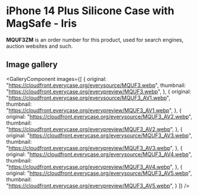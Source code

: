
# iPhone 14 Plus Silicone Case with MagSafe - Iris

<Callout type='info' emoji='👉🏻'>**MQUF3ZM** is an order number for this product, used for search engines, auction websites and such.</Callout>

## Image gallery

<GalleryComponent
    images={[
      {
        original: "https://cloudfront.everycase.org/everysource/MQUF3.webp",
        thumbnail: "https://cloudfront.everycase.org/everypreview/MQUF3.webp",
      },
      {
        original: "https://cloudfront.everycase.org/everysource/MQUF3_AV1.webp",
        thumbnail: "https://cloudfront.everycase.org/everypreview/MQUF3_AV1.webp",
      },
      {
        original: "https://cloudfront.everycase.org/everysource/MQUF3_AV2.webp",
        thumbnail: "https://cloudfront.everycase.org/everypreview/MQUF3_AV2.webp",
      },
      {
        original: "https://cloudfront.everycase.org/everysource/MQUF3_AV3.webp",
        thumbnail: "https://cloudfront.everycase.org/everypreview/MQUF3_AV3.webp",
      },
      {
        original: "https://cloudfront.everycase.org/everysource/MQUF3_AV4.webp",
        thumbnail: "https://cloudfront.everycase.org/everypreview/MQUF3_AV4.webp",
      },
      {
        original: "https://cloudfront.everycase.org/everysource/MQUF3_AV5.webp",
        thumbnail: "https://cloudfront.everycase.org/everypreview/MQUF3_AV5.webp",
      }
    ]}
  />
